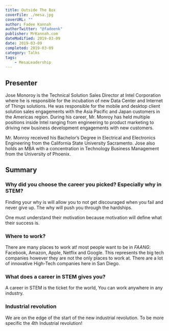 ---
title: Outside The Box
coverFile: ./mesa.jpg
coverURL: ""
author: Fadee Kannah
authorTwitter: "@fadeenk"
publisher: MrKannah.com
dateModified: 2019-03-09
date: 2019-03-09
completed: 2019-03-09
category: Talks
tags:
    - MesaLeadership
---

## Presenter

Jose Monoroy is the Technical Solution Sales Director at Intel Corporation where he is responsible for the incubation of new Data Center and Internet of Things solutions. He was responsible for the mobile and desktop client solution sales engagements with the Asia Pacific and Japan customers in the Americas region. During his career, Mr. Monroy has held multiple positions inside Intel ranging from engineering to product marketing to driving new business development engagements with new customers.

Mr. Monroy received his Bachelor’s Degree in Electrical and Electronics Engineering from the California State University Sacramento. Jose also holds an MBA with a concentration in Technology Business Management from the University of Phoenix.
 
## Summary

### Why did you choose the career you picked? Especially why in STEM?

Finding your why is will allow you to not get discouraged when you fail and never give up. The why will push you through the hardships. 

One must understand their motivation because motivation will define what their success is.

### Where to work?

There are many places to work at! most people want to be in *FAANG*: Facebook, Amazon, Apple, Netflix and Google. This represents the big tech companies however they are not the only places to work at. There are a lot of innovative High-Tech companies here in San Diego.

### What does a career in STEM gives you?
A career in STEM is the ticket for the world, You can work anywhere in any industry.

### Industrial revolution
We are on the edge of the start of the new industrial revolution. To be more specific the 4th Industrial revolution!
